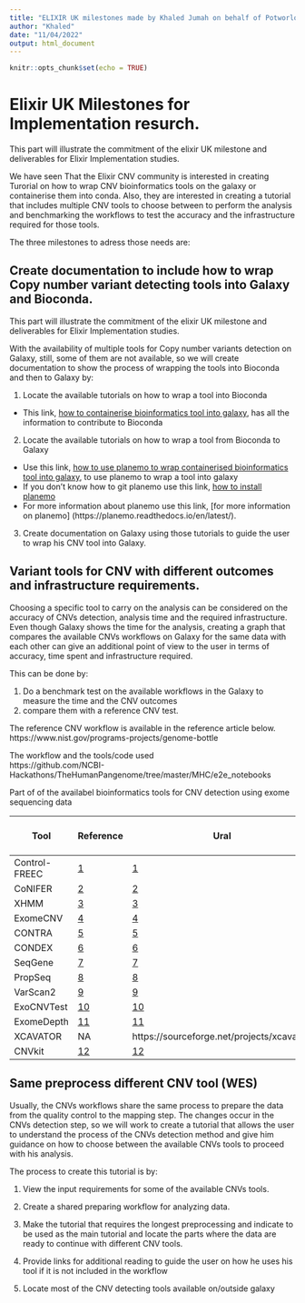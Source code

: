 ```yaml
---
title: "ELIXIR UK milestones made by Khaled Jumah on behalf of Potworloicz team."
author: "Khaled"
date: "11/04/2022"
output: html_document
---
```


```r
knitr::opts_chunk$set(echo = TRUE)
```

# Elixir UK Milestones for Implementation resurch.

This part will illustrate the commitment of the elixir UK milestone and deliverables for Elixir Implementation studies.

We have seen That the Elixir CNV community is interested in creating Turorial on how to wrap CNV bioinformatics tools on the galaxy or containerise them into conda. Also, they are interested in creating a tutorial that includes multiple CNV tools to choose between to perform the analysis and benchmarking the workflows to test the accuracy and the infrastructure required for those tools. 

The three milestones to adress those needs are:

## Create documentation to include how to wrap Copy number variant detecting tools into Galaxy and Bioconda. 

This part will illustrate the commitment of the elixir UK milestone and deliverables for Elixir Implementation studies.

With the availability of multiple tools for Copy number variants detection on Galaxy, still, some of them are not available, so we will create documentation to show the process of wrapping the tools into Bioconda and then to Galaxy by: 

1. Locate the available tutorials on how to wrap a tool into Bioconda

- This link, [how to containerise bioinformatics tool into galaxy](https://bioconda.github.io/contributor/index.html),  has all the information to contribute to Bioconda  
2. Locate the available tutorials on how to wrap a tool from Bioconda to Galaxy 
- Use this link, [how to use planemo to wrap containerised bioinformatics tool into galaxy](https://planemo.readthedocs.io/en/latest/writing_standalone.html), to use planemo to wrap a tool into galaxy  
- If you don’t know how to git planemo use this link, [how to install planemo](https://planemo.readthedocs.io/en/latest/installation.html)
 - For more information about planemo use this link, [for more information on planemo] (https://planemo.readthedocs.io/en/latest/).
3. Create documentation on Galaxy using those tutorials to guide the user to wrap his CNV tool into Galaxy. 

## Variant tools for CNV with different outcomes and infrastructure requirements. 
Choosing a specific tool to carry on the analysis can be considered on the accuracy of CNVs detection, analysis time and the required infrastructure. Even though Galaxy shows the time for the analysis, creating a graph that compares the available CNVs workflows on Galaxy for the same data with each other can give an additional point of view to the user in terms of accuracy, time spent and infrastructure required. 
  
This can be done by:  

1. Do a benchmark test on the available workflows in the Galaxy to measure the time and the CNV outcomes  
2. compare them with a reference CNV test.    

The reference CNV workflow is available in the reference article below.  
https://www.nist.gov/programs-projects/genome-bottle  
 
The workflow and the tools/code used  
https://github.com/NCBI-Hackathons/TheHumanPangenome/tree/master/MHC/e2e_notebooks 
 
Part of of the availabel bioinformatics tools for CNV detection using exome sequencing data 

Tool| Reference | Ural | Availabel on Galaxy   
----| --------- | ---- | -------------------
Control-FREEC| [1](https://bmcbioinformatics.biomedcentral.com/articles/10.1186/1471-2105-14-S11-S1#ref-CR53)| [1](http://bioinfo-out.curie.fr/projects/freec/) | Yes
CoNIFER | [2](https://bmcbioinformatics.biomedcentral.com/articles/10.1186/1471-2105-14-S11-S1#ref-CR54) | [2](http://conifer.sf.net/) | No
XHMM | [3](https://bmcbioinformatics.biomedcentral.com/articles/10.1186/1471-2105-14-S11-S1#ref-CR55) | [3](http://atgu.mgh.harvard.edu/xhmm) | No 
ExomeCNV | [4](https://bmcbioinformatics.biomedcentral.com/articles/10.1186/1471-2105-14-S11-S1#ref-CR49) | [4](http://cran.r-project.org/src/contrib/Archive/ExomeCNV/) | No
CONTRA | [5](https://bmcbioinformatics.biomedcentral.com/articles/10.1186/1471-2105-14-S11-S1#ref-CR77) | [5](http://contra-cnv.sourceforge.net/) | Yes
CONDEX | [6](https://bmcbioinformatics.biomedcentral.com/articles/10.1186/1471-2105-14-S11-S1#ref-CR78) | [6](http://code.google.com/p/condr) | No
SeqGene | [7](https://bmcbioinformatics.biomedcentral.com/articles/10.1186/1471-2105-14-S11-S1#ref-CR79) | [7](http://seqgene.sourceforge.net/) | No
PropSeq | [8](https://bmcbioinformatics.biomedcentral.com/articles/10.1186/1471-2105-14-S11-S1#ref-CR52) | [8](http://bioinformatics.nki.nl/ocs/) | No
VarScan2 | [9](https://bmcbioinformatics.biomedcentral.com/articles/10.1186/1471-2105-14-S11-S1#ref-CR50) | [9](http://genome.wustl.edu/software/varscan) | Yes
ExoCNVTest | [10](https://bmcbioinformatics.biomedcentral.com/articles/10.1186/1471-2105-14-S11-S1#ref-CR56) | [10](http://www1.imperial.ac.uk/medicine/people/l.coin) | No 
ExomeDepth | [11](https://bmcbioinformatics.biomedcentral.com/articles/10.1186/1471-2105-14-S11-S1#ref-CR30) | [11](http://cran.r-project.org/web/packages/ExomeDepth/index.html) | Yes 
XCAVATOR | NA | https://sourceforge.net/projects/xcavator/ | NO 
CNVkit |  [12](https://cnvkit.readthedocs.io/en/stable/) | [12](https://github.com/imgag/ClinCNV) | No 


## Same preprocess different CNV tool  (WES)
Usually, the CNVs workflows share the same process to prepare the data from the quality control to the mapping step. The changes occur in the CNVs detection step, so we will work to create a tutorial that allows the user to understand the process of the CNVs detection method and give him guidance on how to choose between the available CNVs tools to proceed with his analysis. 

The process to create this tutorial is by: 

1. View the input requirements for some of the available CNVs tools. 

2. Create a shared preparing workflow for analyzing data. 

3. Make the tutorial that requires the longest preprocessing and indicate to be used as the main tutorial and locate the parts where the data are ready to continue with different CNV tools. 

4. Provide links for additional reading to guide the user on how he uses his tool if it is not included in the workflow 

5. Locate most of the CNV detecting tools available on/outside galaxy   



